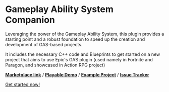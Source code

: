 # Gameplay Ability System Companion

Leveraging the power of the Gameplay Ability System, this plugin provides a starting point and a robust foundation to speed up the creation and development of GAS-based projects.

It includes the necessary C++ code and Blueprints to get started on a new project that aims to use Epic's GAS plugin (used namely in Fortnite and Paragon, and showcased in Action RPG project)

[**Marketplace link**](https://www.unrealengine.com/marketplace/en-US/product/gas-companion) / [**Playable Demo**](https://drive.google.com/file/d/18hlutBlXDPSYQHHSWwA6c40hMG4NJqOS/view) / [**Example Project**](https://drive.google.com/file/d/1O1WagrAwzmBZOza5_3RK-75l3pC071Vl/view) / [**Issue Tracker**](https://github.com/mklabs/GASCompanion/issues)

[Get started now!](/install)